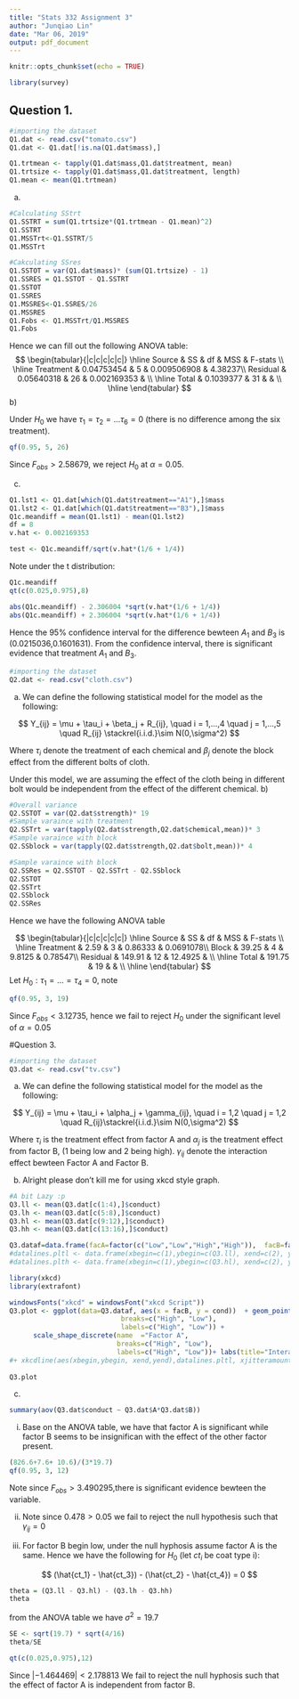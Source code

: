 ```yaml
---
title: "Stats 332 Assignment 3"
author: "Junqiao Lin"
date: "Mar 06, 2019"
output: pdf_document
---
```


```r
knitr::opts_chunk$set(echo = TRUE)
```
```r
library(survey)
```

## Question 1. 

```r
#importing the dataset
Q1.dat <- read.csv("tomato.csv")
Q1.dat <- Q1.dat[!is.na(Q1.dat$mass),]
```

```r
Q1.trtmean <- tapply(Q1.dat$mass,Q1.dat$treatment, mean)
Q1.trtsize <- tapply(Q1.dat$mass,Q1.dat$treatment, length)
Q1.mean <- mean(Q1.trtmean)
```

a) 

```r
#Calculating SStrt
Q1.SSTRT = sum(Q1.trtsize*(Q1.trtmean - Q1.mean)^2)
Q1.SSTRT
Q1.MSSTrt<-Q1.SSTRT/5
Q1.MSSTrt

#Cakculating SSres
Q1.SSTOT = var(Q1.dat$mass)* (sum(Q1.trtsize) - 1)
Q1.SSRES = Q1.SSTOT - Q1.SSTRT
Q1.SSTOT
Q1.SSRES
Q1.MSSRES<-Q1.SSRES/26
Q1.MSSRES
Q1.Fobs <- Q1.MSSTrt/Q1.MSSRES
Q1.Fobs
```


Hence we can fill out the following ANOVA table:
$$
\begin{tabular}{|c|c|c|c|c|}
\hline
Source & SS & df & MSS & F-stats \\
\hline
Treatment & 0.04753454 & 5 &  0.009506908 & 4.38237\\
Residual & 0.05640318 & 26 &  0.002169353 & \\
\hline
Total & 0.1039377 & 31 & & \\
\hline
\end{tabular}
$$
b)

Under $H_0$ we have $\tau_1 = \tau_2 = ... \tau_6 = 0$ (there is no difference among the six treatment).

```r
qf(0.95, 5, 26)
```

Since $F_{obs} > 2.58679$, we reject $H_0$ at $\alpha = 0.05$. 

c)

```r
Q1.lst1 <- Q1.dat[which(Q1.dat$treatment=="A1"),]$mass
Q1.lst2 <- Q1.dat[which(Q1.dat$treatment=="B3"),]$mass
Q1c.meandiff = mean(Q1.lst1) - mean(Q1.lst2)
df = 8
v.hat <- 0.002169353

test <- Q1c.meandiff/sqrt(v.hat*(1/6 + 1/4))
```
Note under the t distribution:
```r
Q1c.meandiff
qt(c(0.025,0.975),8)

abs(Q1c.meandiff) - 2.306004 *sqrt(v.hat*(1/6 + 1/4)) 
abs(Q1c.meandiff) + 2.306004 *sqrt(v.hat*(1/6 + 1/4))
```

Hence the 95% confidence interval for the difference bewteen $A_1$ and $B_3$ is (0.0215036,0.1601631).  From the confidence interval, there is significant evidence that treatment $A_1$ and $B_3$. 
\newpage


```r
#importing the dataset
Q2.dat <- read.csv("cloth.csv")
```

a) 
We can define the following statistical model for the model as the following:

$$
Y_{ij} = \mu + \tau_i + \beta_j + R_{ij}, \quad i = 1,...,4 \quad j = 1,...,5 \quad R_{ij} \stackrel{i.i.d.}\sim N(0,\sigma^2) 
$$

Where $\tau_i$ denote the treatment of each chemical and $\beta_j$ denote the block effect from the different bolts of cloth.

Under this model, we are assuming the effect of the cloth being in different bolt would be independent from the effect of the different chemical.
b)

```r

#Overall variance 
Q2.SSTOT = var(Q2.dat$strength)* 19
#Sample varaince with treatment
Q2.SSTrt = var(tapply(Q2.dat$strength,Q2.dat$chemical,mean))* 3
#Sample varaince with block
Q2.SSblock = var(tapply(Q2.dat$strength,Q2.dat$bolt,mean))* 4

#Sample varaince with block
Q2.SSRes = Q2.SSTOT - Q2.SSTrt - Q2.SSblock
Q2.SSTOT
Q2.SSTrt
Q2.SSblock
Q2.SSRes
```

Hence we have the following ANOVA table

$$
\begin{tabular}{|c|c|c|c|c|}
\hline
Source & SS & df & MSS & F-stats \\
\hline
Treatment & 2.59 & 3 &  0.86333 & 0.0691078\\
Block & 39.25 & 4 &  9.8125 & 0.78547\\
Residual & 149.91  & 12 &  12.4925 &  \\
\hline
Total & 191.75 & 19 & & \\
\hline
\end{tabular}
$$
Let $H_0: \tau_1 = ... = \tau_4 = 0$, note
```r
qf(0.95, 3, 19)
```

Since $F_{obs} < 3.12735$, hence we fail to reject $H_0$ under the significant level of $\alpha = 0.05$

\newpage

#Question 3. 

```r
#importing the dataset
Q3.dat <- read.csv("tv.csv")
```

a) 
We can define the following statistical model for the model as the following:

$$
Y_{ij} = \mu + \tau_i + \alpha_j + \gamma_{ij}, \quad i = 1,2 \quad j = 1,2 \quad R_{ij}\stackrel{i.i.d.}\sim N(0,\sigma^2) 
$$

Where $\tau_i$ is the treatment effect from factor A and  $\alpha_j$ is the treatment effect from factor B, (1 being low and 2 being high). $\gamma_{ij}$ denote the interaction effect bewteen Factor A and Factor B. 

b) 
Alright please don't kill me for using xkcd style graph.

```r
#A bit Lazy :p
Q3.ll <- mean(Q3.dat[c(1:4),]$conduct)
Q3.lh <- mean(Q3.dat[c(5:8),]$conduct)
Q3.hl <- mean(Q3.dat[c(9:12),]$conduct)
Q3.hh <- mean(Q3.dat[c(13:16),]$conduct)

Q3.dataf=data.frame(facA=factor(c("Low","Low","High","High")),  facB=factor(c("Low","High","Low","High"), levels=c("Low","High")),cond = c(Q3.ll,Q3.lh,Q3.hl,Q3.hh))
#datalines.pltl <- data.frame(xbegin=c(1),ybegin=c(Q3.ll), xend=c(2), yend=c(Q3.lh))
#datalines.plth <- data.frame(xbegin=c(1),ybegin=c(Q3.hl), xend=c(2), yend=c(Q3.hh))
```

```r
library(xkcd)
library(extrafont)
```
```r
windowsFonts("xkcd" = windowsFont("xkcd Script"))
Q3.plot <- ggplot(data=Q3.dataf, aes(x = facB, y = cond))  + geom_point(aes(shape=facA,colour=facA))  + geom_line(aes(group=facA,colour=facA)) + xkcdaxis(c(0.5,2),c(125,146)) + xlab("Factor B") + ylab("Conductivity")+ scale_colour_discrete(name  ="Factor A",
                            breaks=c("High", "Low"),
                            labels=c("High", "Low")) +
      scale_shape_discrete(name  ="Factor A",
                           breaks=c("High", "Low"),
                           labels=c("High", "Low"))+ labs(title="Interaction plot bewteen Factor A and Factor B")
#+ xkcdline(aes(xbegin,ybegin, xend,yend),datalines.pltl, xjitteramount = 0.12) 
 
Q3.plot
```

c) 
```r
summary(aov(Q3.dat$conduct ~ Q3.dat$A*Q3.dat$B))

```


i) Base on the ANOVA table, we have that factor A is significant while factor B seems to be insignifican with the effect of the other factor present. 

```r
(826.6+7.6+ 10.6)/(3*19.7)
qf(0.95, 3, 12)
```

Note since $F_{obs}> 3.490295$,there is significant evidence bewteen the variable. 

ii)
Note since $0.478 > 0.05$ we fail to reject the null hypothesis such that $\gamma_{ij} = 0$

d) 
For factor B begin low, under the null hyphosis assume factor A is the same.
Hence we have the following for $H_0$ (let $ct_i$ be coat type i):

$$
(\hat{ct_1} - \hat{ct_3}) - (\hat{ct_2} - \hat{ct_4}) = 0
$$


```r
theta = (Q3.ll - Q3.hl) - (Q3.lh - Q3.hh)
theta

```
from the ANOVA table we have $\sigma^2 = 19.7$

```r
SE <- sqrt(19.7) * sqrt(4/16)
theta/SE

qt(c(0.025,0.975),12)
```

Since $|-1.464469| <  2.178813$ We fail to reject the null hyphosis such that the effect of factor A is independent from factor B. 